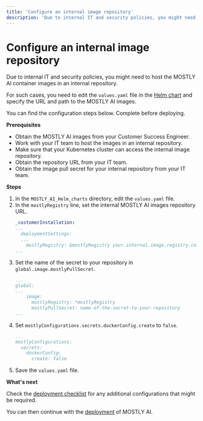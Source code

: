 ```yaml
---
title: 'Configure an internal image repository'
description: 'Due to internal IT and security policies, you might need to host the MOSTLY AI container images in an internal repository.'
---
```



# Configure an internal image repository

Due to internal IT and security policies, you might need to host the MOSTLY AI container images in an internal repository.

For such cases, you need to edit the `values.yaml` file in the [Helm chart](/install/deploy/helm-chart) and specify the URL and path to the MOSTLY AI images.

You can find the configuration steps below. Complete before deploying.

**Prerequisites**

* Obtain the MOSTLY AI images from your Customer Success Engineer.
* Work with your IT team to host the images in an internal repository.
* Make sure that your Kubernetes cluster can access the internal image repository.
* Obtain the repository URL from your IT team.
* Obtain the image pull secret for your internal repository from your IT team.

**Steps**

1. In the `MOSTLY_AI_Helm_charts` directory, edit the `values.yaml` file.
2. In the `mostlyRegistry` line, set the internal MOSTLY AI images repository URL.
    ```yaml filename="values.yaml" {5}
    _customerInstallation:
    ...
      deploymentSettings:
      ...
        mostlyRegistry: &mostlyRegistry your.internal.image.registry.com/mostlyai
    ...
    ```
3. Set the name of the secret to your repository in `global.image.mostlyPullSecret`.
    ```yaml filename="values.yaml" {6}
    ...
    global:
    ...
        image:
          mostlyRegistry: *mostlyRegistry
          mostlyPullSecret: name-of-the-secret-to-your-repository
    ...
    ```
4. Set `mostlyConfigurations.secrets.dockerConfig.create` to `false`.
    ```yaml filename="values.yaml" {5}
    ...
    mostlyConfigurations:
      secrets:
        dockerConfig:
          create: false
    ```
5. Save the `values.yaml` file.

**What's next**

Check the [deployment checklist](../deploy/checklist) for any additional configurations that might be required.

You can then continue with the [deployment](../deploy) of MOSTLY AI.
